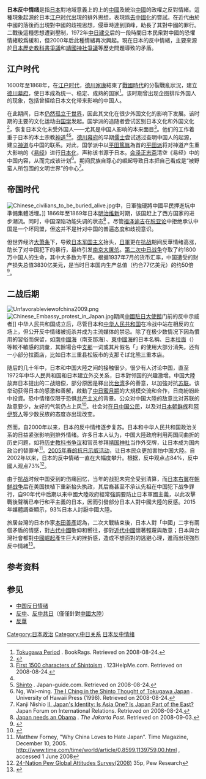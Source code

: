 '''日本反中情绪'''是指[[日本|日本]]對地域意義上的上的[[中國|中國]]及統治[[中國|中國]]的政權之反對情緒。這種現象起源於日本[[江户时代|江户时代]]出現的排外思想，表現爲[[去中國化|去中國化]]的嘗試。在近代由於中國的落後而出現對中國的歧視思想，侵華時達到頂峰，助長了其對中國的罪行。二戰後這種思想遭到壓制，1972年[[中日建交|中日建交]]后的一段時間日本民衆對中國的恐懼情緒較爲緩和，但2000年后此種情緒再次興起。現在日本的反中情緒，主要來源於[[日本歷史教科書爭議|日本歷史教科書爭議]]和[[靖國神社爭議|靖國神社爭議]]等歷史問題導致的矛盾。

== 江户时代 ==
{{see also|華夷變態|小中華思想|去中國化}}
1600年至1868年，在[[江户时代|江户时代]]，[[德川家康|德川家康]]結束了[[戰國時代_(日本)|戰國時代]]的分裂戰亂狀況，建立[[德川幕府|德川幕府]]，使日本成為统一、稳定、成熟的国家<ref>[http://www.bookrags.com/research/tokugawa-period-ema-05/ Tokugawa Period] {{Wayback|url=http://www.bookrags.com/research/tokugawa-period-ema-05/ |date=20080517155407 }}. BookRags. Retrieved on 2008-08-24.</ref>。该时期曾出现企图排斥外国人的现象，包括曾經给日本文化带来影响的中国人。

在此期间，日本[[日本锁国|仍然孤立于世界]]，因此其文化在很少外国文化的影响下发展。该时期的主要的文化运动由[[日本国学|国学]]发起。国学派的追随者尝试区别日本文化和外国文化<ref name="WSU">{{Cite web |url=http://www.wsu.edu/~dee/TEXT/111/unit10pt2.rtf |title=Tokugawa Enlightenment |access-date=2015-07-23 |archive-date=2010-05-27 |archive-url=https://web.archive.org/web/20100527203917/http://www.wsu.edu/~dee/TEXT/111/unit10pt2.rtf |dead-url=no }}</ref>，恢复日本文化未受外国人——尤其是中国人影响的本来面目<ref>[http://www.123helpme.com/preview.asp?id=85657 First 1500 characters of Shintoism] {{Wayback|url=http://www.123helpme.com/preview.asp?id=85657 |date=20171212171201 }}. 123HelpMe.com. Retrieved on 2008-08-24.</ref>。他们的工作着重于日本的本土宗教[[神道|神道]]<ref name="WSU"/><ref>[http://www.japan-guide.com/e/e2056.html Shinto] {{Wayback|url=http://www.japan-guide.com/e/e2056.html |date=20210317033805 }}. Japan-guide.com. Retrieved on 2008-08-24.</ref>。[[德川幕府|德川幕府]]的早期[[儒士|儒士]]尝试透过查明中国人的起源，建立[[神道|神道]]与中国的联系。对此，国学派中以[[平田篤胤|平田篤胤]]為首的[[平田國學|平田派]]将对神道产生重大影响的《[[易经|易经]]》进行[[日本化|日本化]]，声称该书源于日本。[[会泽正志斋|会泽正志斋]]清空《易经》中的中国内容，从而完成该计划<ref>Ng, Wai-ming. [http://ccbs.ntu.edu.tw/FULLTEXT/JR-PHIL/ew88795.htm The I Ching in the Shinto Thought of Tokugawa Japan] {{Wayback|url=http://ccbs.ntu.edu.tw/FULLTEXT/JR-PHIL/ew88795.htm |date=20171212172515 }}. University of Hawaii Press (1998). Retrieved on 2008-08-24.</ref>。期间民族自尊心的崛起导致日本把自己看成是“被野蛮人所包围的文明世界”的中心<ref>Kanji Nishio [http://www.jfir.or.jp/e/research_e/seminar1/conver_2.htm II. Japan's Identity: Is Asia One? Is Japan Part of the East?] {{webarchive|url=https://web.archive.org/web/20090212154329/http://www.jfir.or.jp/e/research_e/seminar1/conver_2.htm |date=2009-02-12 }} Japan Forum on International Relations. Retrieved on 2008-08-24.</ref>。

== 帝国时代 ==
[[File:Chinese_civilians_to_be_buried_alive.jpg|thumb]]中，日軍強硬將中國平民押進坑中準備集體活埋。]]
1866年至1869年日本[[明治维新|明治维新]]时期，该国赶上了西方国家的进步潮流。同时，中国深陷功能失调的状态<ref>[http://old.thejakartapost.com/detaileditorial.asp?fileid=20080903.E02&irec=1 Japan needs an Obama] {{webarchive|url=https://web.archive.org/web/20090213053814/http://old.thejakartapost.com/detaileditorial.asp?fileid=20080903.E02&irec=1 |date=2009-02-13 }}. ''The Jakarta Post''. Retrieved on 2008-09-03.</ref> 。尽管[[福泽谕吉|福泽谕吉]]在[[脱亚论|脱亚论]]中拒绝承认中国是一个坏同盟，但这并不是针对中国的普遍态度和歧视意识。

但世界经济[[大萧条|大萧条]]下，导致[[日本军国主义|日本军国主义]]抬头，[[日軍|日軍]]更在[[抗战|抗战]]期间反華情绪高涨，助长了对中国犯下的暴行，最终引发[[南京大屠杀|南京大屠杀]]。[[第二次中日战争|第二次中日战争]]夺取了约1800万中国人的生命，其中大多数为平民。根据1937年7月的货币汇率，中国遭受的财产损失总值3830亿美元，是当时日本国内生产总值（约合77亿美元）的约50倍<ref>{{Cite web |url=http://www.bbc.co.uk/history/worldwars/wwtwo/nuclear_01.shtml |title=Nuclear Power: The End of the War Against Japan |access-date=2015-07-23 |archive-date=2018-02-23 |archive-url=https://web.archive.org/web/20180223111312/http://www.bbc.co.uk/history/worldwars/wwtwo/nuclear_01.shtml |dead-url=no }}</ref>。

== 二战后期 ==
[[File:Unfavorableviewofchina2009.png|thumb]]
[[File:Chinese_Embassy_protest_in_Japan.jpg|thumb]]期间[[中國駐日大使館|中國駐日大使館]]门前的反中示威者]]
中华人民共和国成立后，尽管日本和[[中华人民共和国|中华人民共和国]]在冷战中站在相反的立场上，但公开反中情绪被扼杀并成为主流媒体的禁忌。除了在极少数情况下因為慣用的習俗而保留，如[[南中國海|南中國海]]（南支那海）、[[東中國海|東中國海]]的日本名稱、[[日本拉面|日本拉面]]（{{lang|ja|支那そば}}）等較不敏感的詞彙，其餘場合中[[支那|支那]]一词或其片假名「{{lang|ja|シナ}}」的使用大部分消失。还有一小部分拉面店，比如日本三重县松阪市的支那そば北熊三重本店。

随后的几十年中，日本和中国大陸之间的接触很少。很少有人讨论中国，直至1972年中华人民共和国和日本建立外交关系，日本對邻国的兴趣激增。中国大陸放弃日本提出的二战赔偿，部分原因是釋出比[[台湾|台湾]]多的善意，以加強对抗[[苏联|苏联]]。该举动获得日本的感激和善解，啟動了[[中日蜜月期|中日蜜月期]]的大規模交流和合作，日商紛紛赴中投資。恐中情绪仅限于恐惧[[共产主义|共产主义]]的背景。公众对中国大陸的敌意比对苏联的敌意要少，友好的气氛仍占上风<ref>{{Cite web |url=http://www.asahi.com/english/opinion/TKY200412220155.html |title=存档副本 |access-date=2015-07-23 |archive-date=2005-02-08 |archive-url=https://web.archive.org/web/20050208123950/http://www.asahi.com/english/opinion/TKY200412220155.html |dead-url=no }}</ref>。社会对[[在日中國人|在日中国公民]]，以及对[[日本朝鲜族|日本朝鲜族]]和[[阿伊努人|阿伊努人]]等少数民族的态度亦出现改变。

然而，自2000年以来，日本的反中情绪逐步复苏。日本和中华人民共和国政治关系的日益紧张影响到排外情绪。许多日本人认为，中国大陸政府利用两国间曲折的历史问题，如将[[日本历史教科书问题|历史教科书争议]]和官员参拜[[靖国神社|靖国神社]]当作外交牌，让日本成为国内政治的替罪羊<ref>Matthew Forney, "Why China Loves to Hate Japan". Time Magazine, December 10, 2005. http://www.time.com/time/world/article/0,8599,1139759,00.html {{Wayback|url=http://www.time.com/time/world/article/0,8599,1139759,00.html |date=20130825212150 }}, accessed 1 June 2008</ref>。[[2005年中国反日示威活动|2005年春的抗日示威活动]]，让日本民众更加害怕中国大陸。自2002年以来，日本的反中情绪一直在大幅度攀升。根据{{le|皮尤全球态度调查|Pew Global Attitude Project}}，反中观点占84%，反中國人观点73%<ref name=pew>[http://pewglobal.org/reports/pdf/260.pdf 24-Nation Pew Global Attitudes Survey(2008)] {{Wayback|url=http://pewglobal.org/reports/pdf/260.pdf |date=20080704015500 }} 35p, Pew Research</ref>。

由于[[抗战|抗战]]时候中国受到的伤痛回忆，当年的战犯未完全受到清算，而[[日本右翼|日本右翼]]在[[朝鲜战争|朝鲜战争]]后在美国扶植下重新抬头执政，其后裔甚至不承认先祖在中国犯下战争罪行，自90年代中后期以来中國大陸政府經常強調要防止日本軍國主義，以此攻擊戰後聲稱已奉行和平主義的日本，因而引發部分日本人對中國大陸的反感。2015年媒體調查顯示，93%日本人討厭中國大陸。

旅居台灣的日本作家[[本田善彥|本田善彥]]認為，二次大戰結束後，日本人對「中國」二字有兩個矛盾的情感，對[[古代中國|古代中國]]敬仰和嚮往，卻對[[近代中國|近代中國]]懷著輕蔑與敵意；日本與台灣社會都對[[中國崛起|中國崛起]]產生巨大的挫折感，造成不想面對的逃避心理，進而出現強烈反中情緒<ref>{{cite news|author=黃國樑|url=https://udn.com/news/story/6656/5130118|title=日作家本田善彥：民進黨的親日只是機會主義|work=[[聯合報|聯合報]]即時新聞|publisher=[[聯合新聞網|聯合新聞網]]|date=2020-12-29|accessdate=2021-03-06|archive-date=2020-12-29|archive-url=https://web.archive.org/web/20201229054511/https://udn.com/news/story/6656/5130118|dead-url=no}}</ref>。

== 参考资料 ==
{{reflist}}
== 参见 ==
*[[中国反日情绪|中国反日情绪]]
*[[反中|反中]]、[[反中共日|反中共日]]（僅僅針對[[中國大陸|中國大陸]]）
*[[反華|反華]]
{{反华情绪}}
[[Category:日本政治|Category:日本政治]]
[[Category:中日关系|Category:中日关系]]
[[Category:日本反中情绪|]]